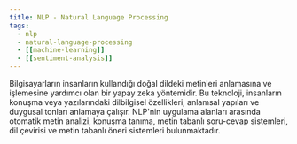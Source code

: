 ```yaml
---
title: NLP - Natural Language Processing
tags:
  - nlp
  - natural-language-processing
  - [[machine-learning]]
  - [[sentiment-analysis]]
---
```


Bilgisayarların insanların kullandığı doğal dildeki metinleri anlamasına ve işlemesine yardımcı olan bir yapay zeka yöntemidir. Bu teknoloji, insanların konuşma veya yazılarındaki dilbilgisel özellikleri, anlamsal yapıları ve duygusal tonları anlamaya çalışır. NLP'nin uygulama alanları arasında otomatik metin analizi, konuşma tanıma, metin tabanlı soru-cevap sistemleri, dil çevirisi ve metin tabanlı öneri sistemleri bulunmaktadır.
